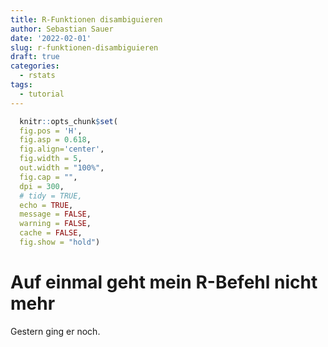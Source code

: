```yaml
---
title: R-Funktionen disambiguieren
author: Sebastian Sauer
date: '2022-02-01'
slug: r-funktionen-disambiguieren
draft: true
categories:
  - rstats
tags:
  - tutorial
---
```




```r
  knitr::opts_chunk$set(
  fig.pos = 'H',
  fig.asp = 0.618,
  fig.align='center',
  fig.width = 5,
  out.width = "100%",
  fig.cap = "", 
  dpi = 300,
  # tidy = TRUE,
  echo = TRUE,
  message = FALSE,
  warning = FALSE,
  cache = FALSE,
  fig.show = "hold")
```



# Auf einmal geht mein R-Befehl nicht mehr


Gestern ging er noch.   


```r

```

